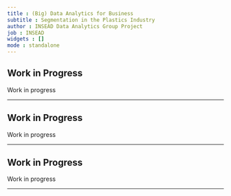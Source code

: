 ---
title : (Big) Data Analytics for Business
subtitle : Segmentation in the Plastics Industry
author : INSEAD Data Analytics Group Project
job : INSEAD
widgets : []
mode : standalone 
---


## Work in Progress

Work in progress

---

## Work in Progress

Work in progress

---

## Work in Progress

Work in progress

---
